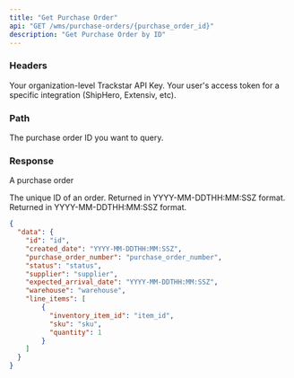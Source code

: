 ```yaml
---
title: "Get Purchase Order"
api: "GET /wms/purchase-orders/{purchase_order_id}"
description: "Get Purchase Order by ID"
---
```


### Headers
<ParamField header="x-trackstar-api-key" type="string" required>
  Your organization-level Trackstar API Key.
</ParamField>

<ParamField header="x-trackstar-access-token" type="string" required>
  Your user's access token for a specific integration (ShipHero, Extensiv, etc).
</ParamField>

### Path

<ParamField path="purchase_order_id" type="string" required>
  The purchase order ID you want to query.
</ParamField>


### Response

<ResponseField name="data" type="object">

A purchase order

<Expandable title="Purchase Order">

<ResponseField name="id" type="string">
  The unique ID of an order.
</ResponseField>

<ResponseField name="created_date" type="string">
Returned in YYYY-MM-DDTHH:MM:SSZ format.
</ResponseField>

<ResponseField name="purchase_order_number" type="string">
</ResponseField>

<ResponseField name="status" type="string">
</ResponseField>

<ResponseField name="supplier" type="string or null">
</ResponseField>

<ResponseField name="expected_arrival_date" type="string or null">
Returned in YYYY-MM-DDTHH:MM:SSZ format.
</ResponseField>

<ResponseField name="warehouse" type="string or null">
</ResponseField>

<ResponseField name="line_items" type="list of line items">
<Expandable title="Line Item" defaultOpen="true">

<ResponseField name="inventory_item_id" type="string">
</ResponseField>

<ResponseField name="sku" type="string or null">
</ResponseField>

<ResponseField name="quantity" type="integer">
</ResponseField>

</Expandable>
</ResponseField>

</Expandable>

</ResponseField>

<ResponseExample>

```json Response
{
  "data": {
    "id": "id",
    "created_date": "YYYY-MM-DDTHH:MM:SSZ",
    "purchase_order_number": "purchase_order_number",
    "status": "status",
    "supplier": "supplier",
    "expected_arrival_date": "YYYY-MM-DDTHH:MM:SSZ",
    "warehouse": "warehouse",
    "line_items": [
        {
          "inventory_item_id": "item_id",
          "sku": "sku",
          "quantity": 1
        }
    ]
  }
}
```

</ResponseExample>

